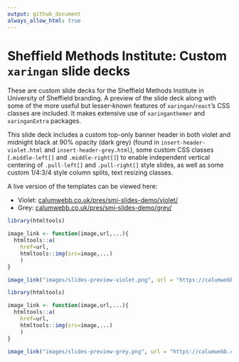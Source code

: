 ```yaml
---
output: github_document
always_allow_html: true
---
```


# Sheffield Methods Institute: Custom `xaringan` slide decks

These are custom slide decks for the Sheffield Methods Institute in University of Sheffield branding. A preview of the slide deck along with some of the more useful but lesser-known features of `xaringan`/`react`'s CSS classes are included. It makes extensive use of `xaringanthemer` and `xaringanExtra` packages. 

This slide deck includes a custom top-only banner header in both violet and midnight black at 90% opacity (dark grey) (found in `insert-header-violet.html` and `insert-header-grey.html`), some custom CSS classes (`.middle-left[]` and `.middle-right[]`) to enable independent vertical centering of `.pull-left[]` and `.pull-right[]` style slides, as well as some custom 1/4:3/4 style column splits, text resizing classes.

A live version of the templates can be viewed here:

* Violet: [calumwebb.co.uk/pres/smi-slides-demo/violet/](https://calumwebb.co.uk/pres/smi-slides-demo/violet/)
* Grey: [calumwebb.co.uk/pres/smi-slides-demo/grey/](https://calumwebb.co.uk/pres/smi-slides-demo/grey/)


```r

library(htmltools)

image_link <- function(image,url,...){
  htmltools::a(
    href=url,
    htmltools::img(src=image,...)
    )
}

image_link("images/slides-preview-violet.png", url = "https://calumwebb.co.uk/pres/smi-slides-demo/violet/", width = "100%")

```

```r

library(htmltools)

image_link <- function(image,url,...){
  htmltools::a(
    href=url,
    htmltools::img(src=image,...)
    )
}

image_link("images/slides-preview-grey.png", url = "https://calumwebb.co.uk/pres/smi-slides-demo/grey/", width = "100%")

```
